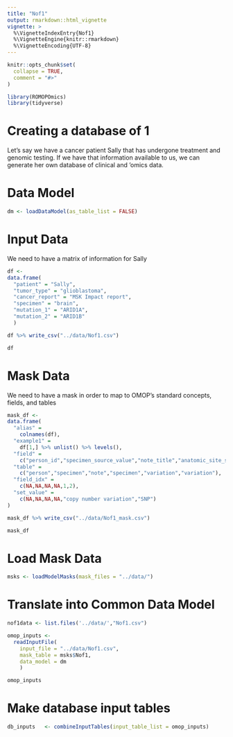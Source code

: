 ```yaml
---
title: "Nof1"
output: rmarkdown::html_vignette
vignette: >
  %\VignetteIndexEntry{Nof1}
  %\VignetteEngine{knitr::rmarkdown}
  %\VignetteEncoding{UTF-8}
---
```


```r
knitr::opts_chunk$set(
  collapse = TRUE,
  comment = "#>"
)
```

```r
library(ROMOPOmics)
library(tidyverse)
```

# Creating a database of 1

Let's say we have a cancer patient Sally that has undergone treatment and genomic testing. If we have that information available to us, we can generate her own database of clinical and 'omics data.

# Data Model

```r

dm <- loadDataModel(as_table_list = FALSE)

```

# Input Data

We need to have a matrix of information for Sally

```r

df <- 
data.frame(
  "patient" = "Sally",
  "tumor_type" = "glioblastoma",
  "cancer_report" = "MSK Impact report",
  "specimen" = "brain",
  "mutation_1" = "ARID1A",
  "mutation_2" = "ARID1B"
  )

df %>% write_csv("../data/Nof1.csv")

df

```

# Mask Data

We need to have a mask in order to map to OMOP's standard concepts, fields, and tables

```r

mask_df <- 
data.frame(
  "alias" = 
    colnames(df),
  "example1" = 
    df[1,] %>% unlist() %>% levels(),
  "field" = 
    c("person_id","specimen_source_value","note_title","anatomic_site_source_value","gene_name","gene_name"),
  "table" = 
    c("person","specimen","note","specimen","variation","variation"),
  "field_idx" = 
    c(NA,NA,NA,NA,1,2),
  "set_value" =
    c(NA,NA,NA,NA,"copy number variation","SNP")
)

mask_df %>% write_csv("../data/Nof1_mask.csv")

mask_df

```

# Load Mask Data

```r

msks <- loadModelMasks(mask_files = "../data/")

```

# Translate into Common Data Model

```r

nof1data <- list.files('../data/',"Nof1.csv")

omop_inputs <- 
  readInputFile(
    input_file = "../data/Nof1.csv",
    mask_table = msks$Nof1,
    data_model = dm
    )

omop_inputs

```

# Make database input tables

```r

db_inputs   <- combineInputTables(input_table_list = omop_inputs)

```
